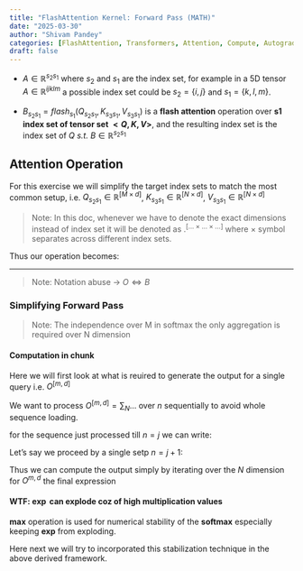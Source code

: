 ```yaml
---
title: "FlashAttention Kernel: Forward Pass (MATH)"
date: "2025-03-30"
author: "Shivam Pandey"
categories: [FlashAttention, Transformers, Attention, Compute, Autograd, MATH]
draft: false
---
```


<!-- # Flash Attention Kernel: Math & Implementation -->

- $A \in \mathbb{R}^{s_2 s_1}$ where $s_2$ and $s_1$ are the index set, for example in a 5D tensor $A \in \mathbb{R}^{ijklm}$ a possible index set could be $s_2 = \{ i, j \}$ and $s_1 = \{k, l, m \}$.

- $B_{s_2 s_1} = flash_{s_1}(Q_{s_2 s_1}, K_{s_3 s_1}, V_{s_3 s_1})$ is a **flash attention** operation over **s1 index set of tensor set $<Q, K, V>$**, and the resulting index set is the index set of $Q$ *s.t.* $B \in \mathbb{R}^{s_2 s_1}$

## Attention Operation

For this exercise we will simplify the target index sets to match the most common setup, i.e. $Q_{s_2 s_1} \in \mathbb{R}^{[M \times d]}$, $K_{s_3 s_1} \in \mathbb{R}^{[N \times d]}$, $V_{s_3 s_1} \in \mathbb{R}^{[N \times d]}$

> Note: In this doc, whenever we have to denote the exact dimensions instead of index set it will be denoted as $.^{[... \times ... \times \dots]}$ where $\times$ symbol separates across different index sets.

Thus our operation becomes:

\begin{align}
B_{s_2 s_1} = attention_{s_1}(Q_{s_2 s_1}, K_{s_3 s_1}, V_{s_3 s_1}) \\
B^{[M \times d]} = attention_{d}(Q^{[M \times d]}, K^{[N \times d]}, V^{[N \times d]})
\end{align}

***

\begin{align}
S^{[M \times N]} = Q @ K^T = Q *_{(M \times d, N \times d, M \times N)} K \in \mathbb{R}^{[M \times N]} \\
S_{rmax}^{M} = \max_{N} S^{[M \times N]} \in \mathbb{R}^{M} \\
S_{rm}^{[m, n]} = S^{[m, n]} - S_{rmax}^{m} \forall [m, n] \in [M \times N]  \\
P^{[M \times N]} = softmax_{N}(S_{rm}^{[M \times N]}) \\
O^{[M \times d]} = P @ V = P *_{(M \times N, N \times d, M \times d)} V \in \mathbb{R}^{[M \times d]}
\end{align}

> Note: Notation abuse -> $O \iff B$

### Simplifying Forward Pass

\begin{align}
P^{[m, n]} = \frac{\exp(S^{[m, n]} - \max_{n}(S^{[m, n]}))}{\sum_n \exp(S^{[m, n]} - \max_{n}(S^{[m, n]}))} = \frac{\exp(S^{[m, n]})}{\sum_n \exp(S^{[m, n]})}
\end{align}

> Note: The independence over M in softmax the only aggregation is required over N dimension

#### Computation in chunk

Here we will first look at what is reuired to generate the output for a single query i.e. $O^{[m, d]}$

\begin{align}
O^{[m, d]} = P_m *_{(N, N \times d, d)} V = \sum_n P^{[m, n]} \cdot V^{[n, d]} \\
P^{[m, n]} = softmax_{n}(S^{[m, n]}) = \frac{\exp(S^{[m, n]})}{\sum_n \exp(S^{[m, n]})} \\
O^{[m, d]} = \sum_n P^{[m, n]} \cdot V^{[n, d]} = \sum_n \frac{\exp(S^{[m, n]})}{\sum_n \exp(S^{[m, n]})} \cdot V^{[n, d]} \\
= \frac{1}{\sum_n \exp(S^{[m, n]})}\sum_n \exp(S^{[m, n]}) \cdot V^{[n, d]}
\end{align}

We want to process $O^{[m, d]} = \sum_N \dots$ over $n$ sequentially to avoid whole sequence loading.

for the sequence just processed till $n = j$ we can write:
\begin{align}
O^{[m, d]}_j = \frac{1}{\sum_{n\in[0 \dots j]} \exp(S^{[m, n]})}\sum_{n\in[0 \dots j]} \exp(S^{[m, n]}) \cdot V^{[n, d]} = \frac{1}{l_j} u_j
\end{align}

Let's say we proceed by a single setp $n = j+1$:
\begin{align}
O^{[m, d]}_{j+1} = \frac{1}{\sum_{n\in[0 \dots j, j+1]} \exp(S^{[m, n]})}\sum_{n\in[0 \dots j, j+1]} \exp(S^{[m, n]}) \cdot V^{[n, d]}\\
= \frac{1}{l_j + \exp(S^{[m, n=j+1]})} (u_j + \exp(S^{[m, n=j+1]}) \cdot V^{[n=j+1, d]}) \\
= \frac{O^{[m, d]}_{j} * l_j}{l_{j+1}} + \frac{\exp(S^{[m, n=j+1]}) \cdot V^{[n=j+1, d]}}{l_{j+1}}
\end{align}

Thus we can compute the output simply by iterating over the $N$ dimension for $O^{m, d}$ the final expression

\begin{align}
O^{[m, d]}_{0} =  \frac{\exp(S^{[m, n=0]}) \cdot V^{[n=0, d]}}{l_{0}}\\
O^{[m, d]}_{j+1} = \frac{O^{[m, d]}_{j} * l_j}{l_{j+1}} + \frac{\exp(S^{[m, n=j+1]}) \cdot V^{[n=j+1, d]}}{l_{j+1}} \\
l_0 = exp(S^{[m, n=0]}) \\
l_{j+1} = l_j + exp(S^{[m, n=j+1]})
\end{align}

#### WTF: $\exp$ can explode coz of high multiplication values

**max** operation is used for numerical stability of the **softmax** especially keeping **exp** from exploding.

Here next we will try to incorporated this stabilization technique in the above derived framework.

\begin{align}
m_0 = S^{[m, n=0]} \\
m_{j+1} = \max(m_j, S^{[m, n=j+1]}) \\
l_0 = \exp(S^{[m, n=0]} - m_0) \\
l_{j+1} = \sum_{n\in[0 \dots j, j+1]}\exp(S^{[m, n]} - m_{j+1}) \\
l_{j+1} = \frac{exp(-m_{j})}{\exp(m_{j+1} - m_{j})}\sum_{n\in[0 \dots j]}\exp(S^{[m, n]}) + \exp(S^{[m, n=j+1]} - m_{j+1}) \\
l_{j+1} = l_{j}\exp(m_{j} - m_{j+1}) + \exp(S^{[m, n=j+1]} - m_{j+1}) \\
O^{[m, d]}_{0} = \frac{\exp(S^{[m, n=0]} - m_{0}) \cdot V^{[n=0, d]}}{l_{0}} \\
O^{[m, d]}_{j+1} = \frac{O^{[m, d]}_{j} * l_j}{l_{j+1}} + \frac{\exp(S^{[m, n=j+1]} - m_{j+1}) \cdot V^{[n=j+1, d]}}{l_{j+1}} \\
\end{align}
